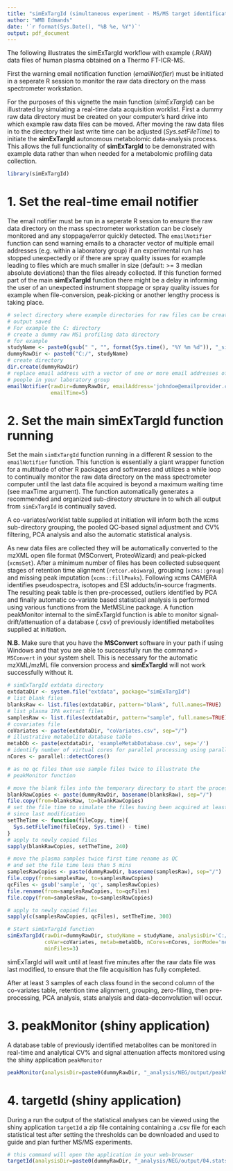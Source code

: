 ```yaml
---
title: "simExTargId (simultaneous experiment - MS/MS target identification)"
author: "WMB Edmands"
date: '`r format(Sys.Date(), "%B %e, %Y")`'
output: pdf_document
---
```


The following illustrates the simExTargId workflow with example (.RAW) data files of 
human plasma obtained on a Thermo FT-ICR-MS.

First the warning email notification function (*emailNotifier*) must be initiated
in a seperate R session to monitor the raw data directory on the mass spectrometer workstation. 

For the purposes of this vignette the main function (*simExTargId*) can be
illustrated by simulating a real-time data acquisition worklist. First a dummy 
raw data directory must be created on your computer's hard drive into which example raw 
data files can be moved. After moving the raw data files in to the directory 
their last write time can be adjusted (*Sys.setFileTime*) to initiate the 
**simExTargId** autonomous metabolomic data-analysis process. This allows the full
functionality of **simExTargId** to be demonstrated with example data rather
than when needed for a metabolomic profiling data collection.


```r
library(simExTargId)
```

# 1. Set the real-time email notifier

The email notifier must be run in a seperate R session to ensure
the raw data directory on the mass spectrometer workstation can 
be closely monitored and any stoppage/error quickly detected.
The `emailNotifier` function can send warning emails to a character vector of multiple
email addresses (e.g. within a laboratory group) if an experimental run
has stopped unexpectedly or if there are spray quality issues for example
leading to files which are much smaller in size (default: >= 3 median absolute deviations) than the files already collected. If this function formed part of the main **simExTargId** function 
there might be a delay in informing the user of an unexpected instrument stoppage or spray quality issues for example when file-conversion, peak-picking or another lengthy process is taking place.

```r
# select directory where example directories for raw files can be created and also results
# output saved
# For example the C: directory
# create a dummy raw MS1 profiling data directory 
# for example
studyName <- paste0(gsub(" ", "", format(Sys.time(), "%Y %m %d")), "_simExTargId_Example")
dummyRawDir <- paste0("C:/", studyName)
# create directory
dir.create(dummyRawDir)
# replace email address with a vector of one or more email addresses of
# people in your laboratory group
emailNotifier(rawDir=dummyRawDir, emailAddress='johndoe@emailprovider.com', 
              emailTime=5)
```

# 2. Set the main simExTargId function running

Set the main `simExTargId` function running in a different R session to the 
`emailNotifier` function. This function is essentially a giant wrapper function
for a multitude of other R packages and softwares and utilizes a while loop to continually
monitor the raw data directory on the mass spectrometer computer until
the last data file acquired is beyond a maximum waiting time (see maxTime argument).
The function automatically generates a recommended and organized sub-directory structure
in to which all output from `simExTargId` is continually saved.

A co-variates/worklist table supplied at initiation will inform both the 
xcms sub-directory grouping, the pooled QC-based signal adjustment and CV% filtering,
PCA analysis and also the automatic statistical analysis.

As new data files are collected they will be automatically converted to the mzXML
open file format (MSConvert, ProteoWizard) and peak-picked (`xcmsSet`). After a minimum number
of files has been collected subsequent stages of retention time alignment (`retcor.obiwarp`),
grouping (`xcms::group`) and missing peak imputation (`xcms::fillPeaks`). Following
xcms CAMERA identifies pseudospectra, isotopes and ESI adducts/in-source fragments.
The resulting peak table is then pre-processed, outliers identified by PCA and
finally automatic co-variate based statistical analysis is performed using various
functions from the MetMSLine package. A function peakMonitor internal to the simExTargId
function is able to monitor signal-drift/attenuation of a database (.csv) of previously identified metabolites supplied at initiation.

**N.B.** Make sure that you have the **MSConvert** software
in your path if using Windows and that you are able to successfully run the 
command `> MSConvert` in your system shell. This is necessary for the automatic 
mzXML/mzML file conversion process and **simExTargId** will not work successfully
without it.

```r
# simExTargId extdata directory
extdataDir <- system.file("extdata", package="simExTargId")
# list blank files
blanksRaw <- list.files(extdataDir, pattern="blank", full.names=TRUE)
# list plasma IPA extract files
samplesRaw <- list.files(extdataDir, pattern="sample", full.names=TRUE)
# covariates file
coVariates <- paste(extdataDir, "coVariates.csv", sep="/")
# illustrative metabolite database table
metabDb <- paste(extdataDir, 'exampleMetabDatabase.csv', sep='/')
# identify number of virtual cores for parallel processing using parallel package
nCores <- parallel::detectCores()

# as no qc files then use sample files twice to illustrate the
# peakMonitor function

# move the blank files into the temporary directory to start the process
blankRawCopies <- paste(dummyRawDir, basename(blanksRaw), sep="/")
file.copy(from=blanksRaw, to=blankRawCopies)
# set the file time to simulate the files having been acquired at least 5 mins
# since last modification
setTheTime <- function(fileCopy, time){
  Sys.setFileTime(fileCopy, Sys.time() - time)
}
# apply to newly copied files
sapply(blankRawCopies, setTheTime, 240)

# move the plasma samples twice first time rename as QC
# and set the file time less than 5 mins
samplesRawCopies <- paste(dummyRawDir, basename(samplesRaw), sep="/")
file.copy(from=samplesRaw, to=samplesRawCopies)
qcFiles <- gsub('sample', 'qc', samplesRawCopies)
file.rename(from=samplesRawCopies, to=qcFiles)
file.copy(from=samplesRaw, to=samplesRawCopies)

# apply to newly copied files
sapply(c(samplesRawCopies, qcFiles), setTheTime, 300)

# Start simExTargId function
simExTargId(rawDir=dummyRawDir, studyName = studyName, analysisDir='C:/',
            coVar=coVariates, metab=metabDb, nCores=nCores, ionMode='nega', 
            minFiles=3)
```

simExTargId will wait until at least five minutes after the raw data file was
last modified, to ensure that the file acquisition has fully completed.

After at least 3 samples of each class found in the second column of the
co-variates table, retention time alignment, grouping, zero-filling, then
pre-processing, PCA analysis, stats analysis and data-deconvolution will occur.

# 3. peakMonitor (shiny application)
A database table of previously identified metabolites can be monitored in real-time
and analytical CV% and signal attenuation affects monitored using the shiny
application `peakMonitor`
```r
peakMonitor(analysisDir=paste0(dummyRawDir, "_analysis/NEG/output/peakMonitor"))
```

# 4. targetId (shiny application)
During a run the output of the statistical analyses can be viewed using the 
shiny application `targetId` a zip file containing containing a .csv file for 
each statistical test after setting the thresholds can be downloaded and used 
to guide and plan further MS/MS experiments.

```r
# this command will open the application in your web-browser
targetId(analysisDir=paste0(dummyRawDir, "_analysis/NEG/output/04.stats"))
```
